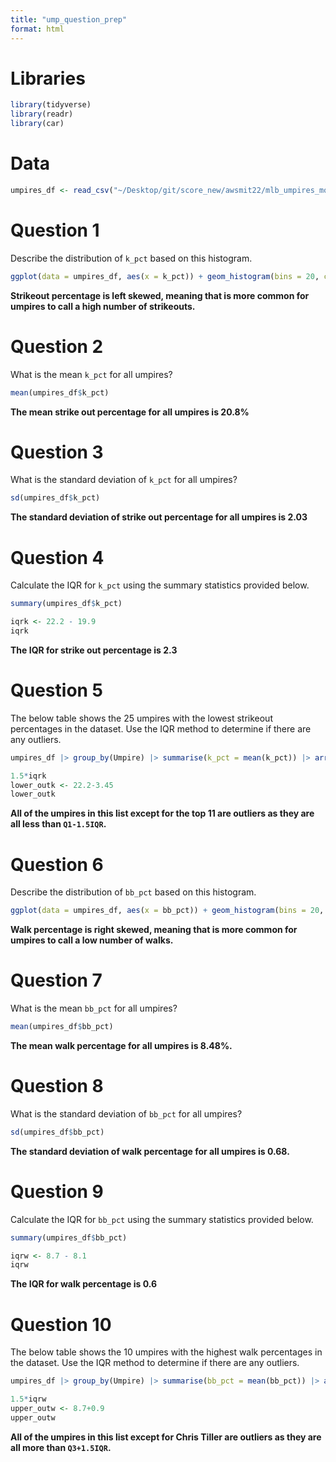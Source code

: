 ```yaml
---
title: "ump_question_prep"
format: html
---
```

# Libraries

```r
library(tidyverse)
library(readr)
library(car)
```

# Data

```r
umpires_df <- read_csv("~/Desktop/git/score_new/awsmit22/mlb_umpires_module/stat113/exploration/umpires.csv")
```

# Question 1

Describe the distribution of `k_pct` based on this histogram.

```r
ggplot(data = umpires_df, aes(x = k_pct)) + geom_histogram(bins = 20, colour = "black", fill = "lightblue") + theme_minimal() + labs(x = "Strikeout Percentage", title = "Histogram of Strikeout Percentage") + theme(plot.title = element_text(hjust = 0.5))
```

**Strikeout percentage is left skewed, meaning that is more common for umpires to call a high number of strikeouts.**

# Question 2

What is the mean `k_pct` for all umpires? 

```r
mean(umpires_df$k_pct)
```

**The mean strike out percentage for all umpires is 20.8%**

# Question 3

What is the standard deviation of `k_pct` for all umpires? 

```r
sd(umpires_df$k_pct)
```

**The standard deviation of strike out percentage for all umpires is 2.03**

# Question 4

Calculate the IQR for `k_pct` using the summary statistics provided below. 

```r
summary(umpires_df$k_pct)

iqrk <- 22.2 - 19.9
iqrk
```

**The IQR for strike out percentage is 2.3**

# Question 5

The below table shows the 25 umpires with the lowest strikeout percentages in the dataset. Use the IQR method to determine if there are any outliers.

```r
umpires_df |> group_by(Umpire) |> summarise(k_pct = mean(k_pct)) |> arrange(desc(k_pct)) |> tail(n = 25) |> print(n = 25)
```

```r
1.5*iqrk 
lower_outk <- 22.2-3.45
lower_outk
```

**All of the umpires in this list except for the top 11 are outliers as they are all less than `Q1-1.5IQR`.**

# Question 6

Describe the distribution of `bb_pct` based on this histogram.

```r
ggplot(data = umpires_df, aes(x = bb_pct)) + geom_histogram(bins = 20, colour = "black", fill = "lightblue") + theme_minimal() + labs(x = "Walk Percentage", title = "Histogram of Walk Percentage") + theme(plot.title = element_text(hjust = 0.5))
```

**Walk percentage is right skewed, meaning that is more common for umpires to call a low number of walks.**

# Question 7

What is the mean `bb_pct` for all umpires? 

```r
mean(umpires_df$bb_pct)
```

**The mean walk percentage for all umpires is 8.48%.**

# Question 8

What is the standard deviation of `bb_pct` for all umpires? 

```r
sd(umpires_df$bb_pct)
```

**The standard deviation of walk percentage for all umpires is 0.68.**

# Question 9

Calculate the IQR for `bb_pct` using the summary statistics provided below. 

```r
summary(umpires_df$bb_pct)

iqrw <- 8.7 - 8.1
iqrw
```

**The IQR for walk percentage is 0.6**

# Question 10

The below table shows the 10 umpires with the highest walk percentages in the dataset. Use the IQR method to determine if there are any outliers.

```r
umpires_df |> group_by(Umpire) |> summarise(bb_pct = mean(bb_pct)) |> arrange(desc(bb_pct)) |> head(n = 10)
```

```r
1.5*iqrw 
upper_outw <- 8.7+0.9
upper_outw
```

**All of the umpires in this list except for Chris Tiller are outliers as they are all more than `Q3+1.5IQR`.**




